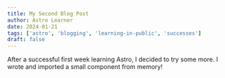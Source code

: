 ```yaml
---
title: My Second Blog Post
author: Astro Learner
date: 2024-01-21
tags: ['astro', 'blogging', 'learning-in-public', 'successes']
draft: false
---
```


After a successful first week learning Astro, I decided to try some more. I wrote and imported a small component from memory!
